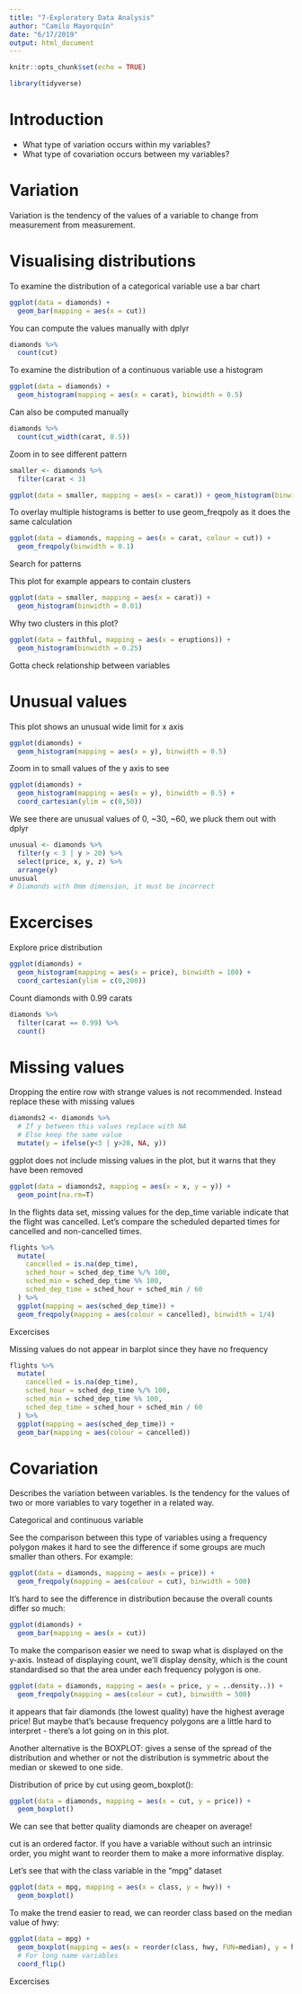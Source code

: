 ```yaml
---
title: "7-Exploratory Data Analysis"
author: "Camilo Mayorquín"
date: "6/17/2019"
output: html_document
---
```



```r
knitr::opts_chunk$set(echo = TRUE)
```

```r
library(tidyverse)
```


# Introduction

- What type of variation occurs within my variables?
- What type of covariation occurs between my variables?

# Variation

Variation is the tendency of the values of a variable to change from measurement from measurement.

# Visualising distributions

To examine the distribution of a categorical variable use a bar chart
```r
ggplot(data = diamonds) +
  geom_bar(mapping = aes(x = cut))
```

You can compute the values manually with dplyr

```r
diamonds %>% 
  count(cut)
```

To examine the distribution of a continuous variable use a histogram

```r
ggplot(data = diamonds) +
  geom_histogram(mapping = aes(x = carat), binwidth = 0.5)
```

Can also be computed manually

```r
diamonds %>% 
  count(cut_width(carat, 0.5))
```

Zoom in to see different pattern

```r
smaller <- diamonds %>% 
  filter(carat < 3)

ggplot(data = smaller, mapping = aes(x = carat)) + geom_histogram(binwidth = 0.1)
```

To overlay multiple histograms is better to use geom_freqpoly as it does the same calculation

```r
ggplot(data = diamonds, mapping = aes(x = carat, colour = cut)) +
  geom_freqpoly(binwidth = 0.1)
```

Search for patterns

This plot for example appears to contain clusters
```r
ggplot(data = smaller, mapping = aes(x = carat)) +
  geom_histogram(binwidth = 0.01)
```

Why two clusters in this plot?
```r
ggplot(data = faithful, mapping = aes(x = eruptions)) + 
  geom_histogram(binwidth = 0.25)
```

Gotta check relationship between variables

# Unusual values

This plot shows an unusual wide limit for x axis
```r
ggplot(diamonds) +
  geom_histogram(mapping = aes(x = y), binwidth = 0.5)
```

Zoom in to small values of the y axis to see

```r
ggplot(diamonds) + 
  geom_histogram(mapping = aes(x = y), binwidth = 0.5) +
  coord_cartesian(ylim = c(0,50))
```

We see there are unusual values of 0, ~30, ~60, we pluck them out with dplyr

```r
unusual <- diamonds %>% 
  filter(y < 3 | y > 20) %>% 
  select(price, x, y, z) %>% 
  arrange(y)
unusual
# Diamonds with 0mm dimension, it must be incorrect
```

# Excercises

Explore price distribution
```r
ggplot(diamonds) + 
  geom_histogram(mapping = aes(x = price), binwidth = 100) +
  coord_cartesian(ylim = c(0,200))
```

Count diamonds with 0.99 carats
```r
diamonds %>%
  filter(carat == 0.99) %>% 
  count()
```

# Missing values

Dropping the entire row with strange values is not recommended. Instead replace these with missing values

```r
diamonds2 <- diamonds %>% 
  # If y between this values replace with NA
  # Else keep the same value
  mutate(y = ifelse(y<3 | y>20, NA, y))
```

ggplot does not include missing values in the plot, but it warns that they have been removed

```r
ggplot(data = diamonds2, mapping = aes(x = x, y = y)) +
  geom_point(na.rm=T)
```

In the flights data set, missing values for the dep_time variable indicate that the flight was cancelled. Let's compare the scheduled departed times for cancelled and non-cancelled times.

```r
flights %>% 
  mutate(
    cancelled = is.na(dep_time),
    sched_hour = sched_dep_time %/% 100,
    sched_min = sched_dep_time %% 100,
    sched_dep_time = sched_hour + sched_min / 60
  ) %>% 
  ggplot(mapping = aes(sched_dep_time)) +
  geom_freqpoly(mapping = aes(colour = cancelled), binwidth = 1/4)
```

Excercises


Missing values do not appear in barplot since they have no frequency
```r
flights %>% 
  mutate(
    cancelled = is.na(dep_time),
    sched_hour = sched_dep_time %/% 100,
    sched_min = sched_dep_time %% 100,
    sched_dep_time = sched_hour + sched_min / 60
  ) %>% 
  ggplot(mapping = aes(sched_dep_time)) +
  geom_bar(mapping = aes(colour = cancelled))
```


# Covariation

Describes the variation between variables. Is the tendency for the values of two or more variables to vary together in a related way.

Categorical and continuous variable

See the comparison between this type of variables using a frequency polygon makes it hard to see the difference if some groups are much smaller than others. For example:

```r
ggplot(data = diamonds, mapping = aes(x = price)) +
  geom_freqpoly(mapping = aes(colour = cut), binwidth = 500)
```

It's hard to see the difference in distribution because the overall counts differ so much:

```r
ggplot(diamonds) + 
  geom_bar(mapping = aes(x = cut))
```

To make the comparison easier we need to swap what is displayed on the y-axis. Instead of displaying count, we’ll display density, which is the count standardised so that the area under each frequency polygon is one.

```r
ggplot(data = diamonds, mapping = aes(x = price, y = ..density..)) +
  geom_freqpoly(mapping = aes(colour = cut), binwidth = 500)
```

it appears that fair diamonds (the lowest quality) have the highest average price! But maybe that’s because frequency polygons are a little hard to interpret - there’s a lot going on in this plot.

Another alternative is the BOXPLOT: gives a sense of the spread of the distribution and whether or not the distribution is symmetric about the median or skewed to one side.

Distribution of price by cut using geom_boxplot():

```r
ggplot(data = diamonds, mapping = aes(x = cut, y = price)) +
  geom_boxplot()
```

We can see that better quality diamonds are cheaper on average!

cut is an ordered factor. If you have a variable without such an intrinsic order, you might want to reorder them to make a more informative display.

Let's see that with the class variable in the "mpg" dataset

```r
ggplot(data = mpg, mapping = aes(x = class, y = hwy)) +
  geom_boxplot()
```

To make the trend easier to read, we can reorder class based on the median value of hwy:

```r
ggplot(data = mpg) +
  geom_boxplot(mapping = aes(x = reorder(class, hwy, FUN=median), y = hwy)) +
  # For long name variables
  coord_flip()
```

Excercises
